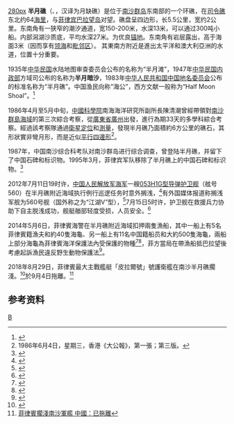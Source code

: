 {{Infobox Disputed Islands
| plural = yes
| name             =半月礁
| image name       = 
| image caption    = 
| image size       = 
| locator map      = {{Location map+|Spratly_Islands|float=center|width=300|caption=半月礁的位置 
|places={{location map~ |Spratly_Islands|marksize=6 |lat=8.9|long=116.2833333|label='''半月礁''' |position=bottom}}
}}
| map_custom       = yes
| native name      = 
| native name link = 
| other_names         = 
| location         = [[南中国海|南中国海]]
| coordinates      = {{Coord|8|52||N|116|16||E|display=inline,title}}
| archipelago      = [[南沙群岛|南沙群岛]]
| total islands    = 
| major islands    = 
| area             =
| length           =5.5公里
| width            =2公里
| coastline        =
| highest mount    = 
| elevation        = 
| country 1 claim                 = {{ROC}}
| country 1 claim divisions title = 區
| country 1 claim divisions       = [[高雄市|高雄市]][[旗津區|旗津區]]
| country claim                 = {{PRC}}
| country claim divisions title = [[地級市|地級市]]
| country claim divisions       = [[海南省|海南省]][[三沙市|三沙市]]
| country 2 claim                       = {{PHL}}
| country 2 claim divisions title   = 市
| country 2 claim divisions         =  [[民马罗巴区|民马罗巴区]][[巴拉望省|巴拉望省]][[卡拉扬市|卡拉扬市]]
| country 3 claim                 = {{VNM}}
| country 3 claim divisions title = 县
| country 3 claim divisions       = [[慶和省|慶和省]][[长沙岛县|长沙岛县]]
| population as of = 
| density          = 
| ethnic groups    = 
| additional info  =
}}
[[文件:南沙群岛2012年形势图.gif|280px]]
'''半月礁'''（{{lang-tl|Hasa Hasa Shoal}}、{{lang-vi|Bãi Trăng Khuyết}}，汉译为月缺礁）是位于[[南沙群岛|南沙群岛]]东南部的一个环礁，在[[司令礁|司令礁]]东北约64[[海里|海里]]，与[[菲律宾|菲律宾]][[巴拉望岛|巴拉望岛]]对望。礁盘呈四边形，长5.5公里，宽约2公里。东南角有一狭窄的潮汐通道，宽150-200米，水深13米，可以通过300吨小船。内部潟湖沙质底，平均水深27米。为优良[[锚地|锚地]]。东南角有岩层露出，高于海面3米（因而享有[[领海|领海]]和[[毗邻区|毗邻区]]）。
其東南方附近是進出太平洋和澳大利亞洲的水道，位置十分重要。

1935年[[中华民国|中华民国]]水陆地图审查委员会公布的名称为“半月滩”，1947年[[中华民国内政部|中华民国内政部]]方域司公布的名称为'''半月暗沙'''，1983年[[中华人民共和国|中华人民共和国]][[中国地名委员会|中国地名委员会]]公布的标准名称为“半月礁”。中国渔民向称“海公”，西方文献一般称为“Half Moon Shoal”。<ref>{{cite book zh |author=广东省地名委员会 |title=《南海诸岛地名资料汇编》 |format=M |edition=1 |location=广州 |publisher=广东省地图出版社 |date=1987 |pages=201 |id= ISBN 80522-023-9}}</ref>

1986年4月至5月中旬，[[中國科學院|中國科學院]]南海海洋研究所副所長陳清潮曾經帶領對[[南沙群島|南沙群島]][[海域|海域]]的第三次綜合考察，從[[廣東省|廣東省]][[廣州|廣州]]出發，進行為期33天的多學科綜合考察。經過該考察隊通過[[衛星定位|衛星定位]]和[[測量|測量]]，發現半月礁乃面積約6方公里的礁石，其形狀實非彎月形，而是近似[[平行四邊形|平行四邊形]]<ref>1986年6月4日，星期三，香港《大公報》，第一張；第三版。</ref>。

1987年，中国南沙综合科考队对南沙群岛进行综合调查，曾登陆半月礁，并留下了中国石碑和标识物。1995年3月，菲律宾军队移除了半月礁上的中国石碑和标识物。<ref>{{cite web | language = zh-cn | publisher = 新浪军事 | title = 媒体驳斥中国军舰向菲渔船开火时搁浅说法 | url = http://mil.news.sina.com.cn/2012-07-17/1801695924.html | date = 2012-07-17 | accessdate = 2012-07-20 | archive-date = 2012-07-20 | archive-url = https://web.archive.org/web/20120720090505/http://mil.news.sina.com.cn/2012-07-17/1801695924.html | dead-url = no }}</ref>

2012年7月11日19时许，[[中国人民解放军海军|中国人民解放军海军]]一艘[[053H1G型导弹护卫舰|053H1G型导弹护卫舰]]{{le|东莞號|Chinese frigate Dongguan}}（舷号560）在半月礁附近海域执行例行巡逻任务时意外搁浅，<ref>{{cite web | language = zh-cn | publisher = 新浪 | title = 海军1艘护卫舰在南沙半月礁搁浅 无人员伤亡 | url = http://mil.news.sina.com.cn/2012-07-13/1639695590.html | date = 2012-07-13 | accessdate = 2012-07-13 | archive-date = 2012-07-16 | archive-url = https://web.archive.org/web/20120716013522/http://mil.news.sina.com.cn/2012-07-13/1639695590.html | dead-url = no }}</ref>有外国媒体报道称搁浅军舰为560号舰（国外称之为“江湖V”型），<ref>{{cite web | language = zh-cn | publisher = 凤凰网 | title = 外媒：中国海军560号导弹护卫舰在南沙半月礁搁浅 | url = http://news.ifeng.com/mil/2/detail_2012_07/14/16024476_0.shtml | date = 2012-07-14 | accessdate = 2012-07-16 | archive-date = 2012-07-16 | archive-url = https://web.archive.org/web/20120716043827/http://news.ifeng.com/mil/2/detail_2012_07/14/16024476_0.shtml | dead-url = no }}</ref>7月15日5时许，护卫舰在救援兵力协助下自主脱浅成功，舰艇艏部轻度受损，人员安全。<ref>{{cite web | language = zh-cn | publisher = [[人民网|人民网]] | title = 外媒：中国海军560号导弹护卫舰在南沙半月礁搁浅 | url = http://news.ifeng.com/mil/2/detail_2012_07/14/16024476_0.shtml | date = 2012-07-14 | accessdate = 2014-04-12 | archive-date = 2014-04-14 | archive-url = https://web.archive.org/web/20140414103322/http://news.ifeng.com/mil/2/detail_2012_07/14/16024476_0.shtml | dead-url = no }}</ref>

2014年5月6日，菲律賓海警在半月礁附近海域扣押兩隻漁船，其中一船上有5名菲律賓籍漁夫和約40隻海龜、另一船上有11名中国籍船员和大約500隻海龜，兩船上部分海龜為菲律賓海洋保護法內受保護的物種<ref name=abs>{{cite web|title=China asks Philippines to release ship, crew|url=http://www.abs-cbnnews.com/nation/05/07/14/china-asks-philippines-release-ship-crew|publisher=Reuters|via=ABS-CBN|date=2014-05-07|accessdate=2014-05-07|archive-date=2014-05-17|archive-url=https://web.archive.org/web/20140517091505/http://www.abs-cbnnews.com/nation/05/07/14/china-asks-philippines-release-ship-crew|dead-url=no}}</ref><ref>{{cite web|title=In Picture: Chinese vessel loaded with endangered species in PH territory|url=http://www.angmalaya.net/nation/2014/05/09/362-in-picture-chinese-vessel-loaded-with-endangered-species-in-ph-territory|accessdate=2014-05-09|archive-url=https://web.archive.org/web/20140512013123/http://www.angmalaya.net/nation/2014/05/09/362-in-picture-chinese-vessel-loaded-with-endangered-species-in-ph-territory|archive-date=2014-05-12|dead-url=yes}}</ref>，菲方當局在帶漁船抵巴拉望後考慮起訴漁民違反野生動物保護法<ref>{{cite web|title=中國海警船趕至半月礁|url=http://news.now.com/home/international/player?newsId=100293|accessdate=2014-05-09|date=2014-05-07|archive-date=2014-05-12|archive-url=https://web.archive.org/web/20140512225229/http://news.now.com/home/international/player?newsId=100293|dead-url=no}}</ref>。

2018年8月29日，菲律賓最大主戰艦艇「皮拉爾號」號護衛艦在南沙半月礁擱淺。<ref>{{cite web|title=菲律宾最大战舰搁浅中国南海半月礁，外交部回应|url=https://www.guancha.cn/politics/2018_08_31_470365.shtml|publisher=观察者网|accessdate=2018-08-31|date=2018-08-31|archive-date=2018-08-31|archive-url=https://web.archive.org/web/20180831180112/https://www.guancha.cn/politics/2018_08_31_470365.shtml|dead-url=no}}</ref>於9月4日拖離。<ref>[https://www.cna.com.tw/news/acn/201809050293.aspx 菲律賓擱淺南沙軍艦 中國：已拖離]</ref>

==参考资料==
{{reflist}}

{{South China Sea Islands}}

[[Category:南沙群岛|B]]